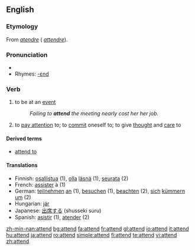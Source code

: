 ==English==

===Etymology===
From {{OF.}} ''[[atendre]]'' ({{F.}} ''[[attendre]]'').

===Pronunciation===
*{{audio|en-us-attend.ogg|Audio (US)}}
*Rhymes: [[Rhymes:English:-ɛnd|-ɛnd]]

===Verb===
{{en-verb}}
# to be at an [[event]]
#:''Failing to '''attend''' the meeting nearly cost her her job.''
# to [[pay attention]] to; to [[commit]] oneself to; to give [[thought]] and [[care]] to

====Derived terms====
*[[attend to]]

====Translations====
{{rfc-trans}}
*Finnish: [[osallistua]] (1), [[olla]] [[läsnä]] (1), [[seurata]] (2)
*French: [[assister]] à (1)
*German: [[teilnehmen]] [[an]] (1), [[besuchen]] (1), [[beachten]] (2), [[sich]] [[kümmern]] [[um]] (2)
*Hungarian: [[jár]]
*Japanese: [[出席する]] (shusseki suru)
*Spanish: [[asistir]] (1), [[atender]] (2)

[[zh-min-nan:attend]]
[[bg:attend]]
[[fa:attend]]
[[fr:attend]]
[[gl:attend]]
[[io:attend]]
[[it:attend]]
[[hu:attend]]
[[ja:attend]]
[[ro:attend]]
[[simple:attend]]
[[fi:attend]]
[[te:attend]]
[[vi:attend]]
[[zh:attend]]